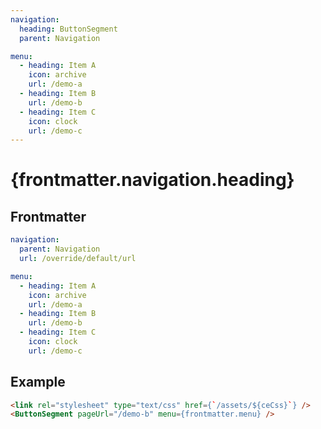 ```yaml
---
navigation:
  heading: ButtonSegment
  parent: Navigation

menu:
  - heading: Item A
    icon: archive
    url: /demo-a
  - heading: Item B
    url: /demo-b
  - heading: Item C
    icon: clock
    url: /demo-c
---
```


# {frontmatter.navigation.heading}
## Frontmatter
```yaml
navigation:
  parent: Navigation
  url: /override/default/url

menu:
  - heading: Item A
    icon: archive
    url: /demo-a
  - heading: Item B
    url: /demo-b
  - heading: Item C
    icon: clock
    url: /demo-c
```


## Example
```html
<link rel="stylesheet" type="text/css" href={`/assets/${ceCss}`} />
<ButtonSegment pageUrl="/demo-b" menu={frontmatter.menu} />
```

<link rel="stylesheet" type="text/css" href={`/assets/${ceCss}`} />
<ButtonSegment pageUrl="/demo-b" menu={frontmatter.menu} />
